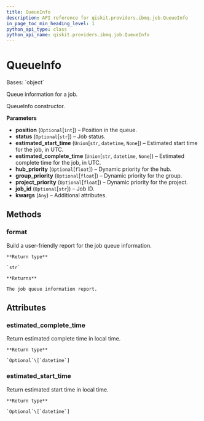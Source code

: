 ```yaml
---
title: QueueInfo
description: API reference for qiskit.providers.ibmq.job.QueueInfo
in_page_toc_min_heading_level: 1
python_api_type: class
python_api_name: qiskit.providers.ibmq.job.QueueInfo
---
```


# QueueInfo

<Class id="qiskit.providers.ibmq.job.QueueInfo" isDedicatedPage={true} github="https://github.com/qiskit/qiskit-ibmq-provider/tree/stable/0.17/qiskit/providers/ibmq/job/queueinfo.py" signature="QueueInfo(position=None, status=None, estimated_start_time=None, estimated_complete_time=None, hub_priority=None, group_priority=None, project_priority=None, job_id=None, **kwargs)" modifiers="class">
  Bases: `object`

  Queue information for a job.

  QueueInfo constructor.

  **Parameters**

  *   **position** (`Optional`\[`int`]) – Position in the queue.
  *   **status** (`Optional`\[`str`]) – Job status.
  *   **estimated\_start\_time** (`Union`\[`str`, `datetime`, `None`]) – Estimated start time for the job, in UTC.
  *   **estimated\_complete\_time** (`Union`\[`str`, `datetime`, `None`]) – Estimated complete time for the job, in UTC.
  *   **hub\_priority** (`Optional`\[`float`]) – Dynamic priority for the hub.
  *   **group\_priority** (`Optional`\[`float`]) – Dynamic priority for the group.
  *   **project\_priority** (`Optional`\[`float`]) – Dynamic priority for the project.
  *   **job\_id** (`Optional`\[`str`]) – Job ID.
  *   **kwargs** (`Any`) – Additional attributes.

  ## Methods

  ### format

  <Function id="qiskit.providers.ibmq.job.QueueInfo.format" signature="QueueInfo.format()">
    Build a user-friendly report for the job queue information.

    **Return type**

    `str`

    **Returns**

    The job queue information report.
  </Function>

  ## Attributes

  ### estimated\_complete\_time

  <Attribute id="qiskit.providers.ibmq.job.QueueInfo.estimated_complete_time">
    Return estimated complete time in local time.

    **Return type**

    `Optional`\[`datetime`]
  </Attribute>

  ### estimated\_start\_time

  <Attribute id="qiskit.providers.ibmq.job.QueueInfo.estimated_start_time">
    Return estimated start time in local time.

    **Return type**

    `Optional`\[`datetime`]
  </Attribute>
</Class>

